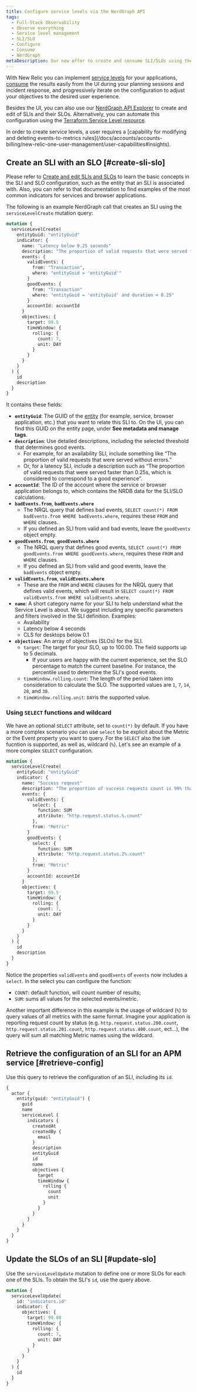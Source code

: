 ```yaml
---
title: Configure service levels via the NerdGraph API
tags:
  - Full-Stack Observability
  - Observe everything
  - Service level management
  - SLI/SLO
  - Configure
  - Consume
  - NerdGraph
metaDescription: Our new offer to create and consume SLI/SLOs using the NerdGraph API.
---
```


With New Relic you can implement [service levels](/docs/service-level-management/create-slm) for your applications, [consume](/docs/service-level-management/consume-slm) the results easily from the UI during your planning sessions and incident response, and progressively iterate on the configuration to adjust your objectives to the desired user experience.

Besides the UI, you can also use our [NerdGraph API Explorer](/docs/apis/nerdgraph/get-started/introduction-new-relic-nerdgraph/) to create and edit of SLIs and their SLOs. Alternatively, you can automate this configuration using the [Terraform Service Level resource](https://registry.terraform.io/providers/newrelic/newrelic/latest/docs/resources/service_level).

<Callout variant="important">
  In order to create service levels, a user requires a [capability for modifying and deleting events-to-metrics rules](/docs/accounts/accounts-billing/new-relic-one-user-management/user-capabilities#insights).  
</Callout>

## Create an SLI with an SLO [#create-sli-slo]

Please refer to [Create and edit SLIs and SLOs](/docs/service-level-management/create-slm#sli-entity) to learn the basic concepts in the SLI and SLO configuration, such as the entity that an SLI is associated with. Also, you can refer to that documentation to find examples of the most common indicators for <InlinePopover type="apm" /> services and browser applications.

The following is an example NerdGraph call that creates an SLI using the `serviceLevelCreate` mutation query:

```graphql
mutation {
  serviceLevelCreate(
    entityGuid: "entityGuid"
    indicator: {
      name: "Latency below 0.25 seconds"
      description: "The proportion of valid requests that were served faster than 0.25s, which is considered to correspond to a good experience."
      events: {
        validEvents: { 
          from: "Transaction", 
          where: "entityGuid = 'entityGuid'" 
        }
        goodEvents: {
          from: "Transaction"
          where: "entityGuid = 'entityGuid' and duration < 0.25"
        }
        accountId: accountId
      }
      objectives: {
        target: 99.5
        timeWindow: { 
          rolling: { 
            count: 7, 
            unit: DAY 
          } 
        }
      }
    }
  ) {
    id
    description
  }
}
```

It contains these fields:

* **`entityGuid`**: The GUID of the [entity](https://docs-preview.newrelic.com/docs/service-level-management/create-slm#sli-entity) (for example, <InlinePopover type="apm" /> service, browser application, etc.) that you want to relate this SLI to. On the UI, you can find this GUID on the entity page, under **See metadata and manage tags**.
* **`description`**: Use detailed descriptions, including the selected threshold that determines good events.
  * For example, for an availability SLI, include something like “The proportion of valid requests that were served without errors.”
  * Or, for a latency SLI, include a description such as “The proportion of valid requests that were served faster than 0.25s, which is considered to correspond to a good experience”.
* **`accountId`**: The ID of the account where the <InlinePopover type="apm" /> service or browser application belongs to, which contains the NRDB data for the SLI/SLO calculations.
* **`badEvents.from`**, **`badEvents.where`**
  * The NRQL query that defines bad events, `SELECT count(*) FROM badEvents.from WHERE badEvents.where`, requires these `FROM` and `WHERE` clauses.
  * If you defined an SLI from valid and bad events, leave the `goodEvents` object empty.
* **`goodEvents.from`**, **`goodEvents.where`**
  * The NRQL query that defines good events, `SELECT count(*) FROM goodEvents.from WHERE goodEvents.where`, requires these `FROM` and `WHERE` clauses.
  * If you defined an SLI from valid and good events, leave the `badEvents` object empty.
* **`validEvents.from`**, **`validEvents.where`**
  * These are the `FROM` and `WHERE` clauses for the NRQL query that defines valid events, which will result in `SELECT count(*) FROM validEvents.from WHERE validEvents.where`.
* **`name`**: A short category name for your SLI to help understand what the Service Level is about. We suggest including any specific parameters and filters involved in the SLI definition. Examples:
  * Availability
  * Latency below 4 seconds
  * CLS for desktops below 0.1
* **`objectives`**: An array of objectives (SLOs) for the SLI.
  * `target`: The target for your SLO, up to 100.00. The field supports up to 5 decimals.
    * If your users are happy with the current experience, set the SLO percentage to match the current baseline. For instance, the percentile used to determine the SLI's good events.
  * `timeWindow.rolling.count`: The length of the period taken into consideration to calculate the SLO. The supported values are `1`, `7`, `14`, `28`, and `30`.
  * `timeWindow.rolling.unit`: `DAY`is the supported value.

### Using `SELECT` functions and wildcard

We have an optional `SELECT` attribute, set to `count(*)` by default. If you have a more complex scenario you can use `select` to be explicit about the Metric or the Event property you want to query. For the `SELECT` also the `SUM` fucntion is supported, as well as, wildcard (`%`). Let's see an example of a more complex `SELECT` configuration.

```graphql
mutation {
  serviceLevelCreate(
    entityGuid: "entityGuid"
    indicator: {
      name: "Success reqeust"
      description: "The proportion of success requests count is 99% that the total count"
      events: { 
        validEvents: { 
          select: {
            function: SUM
            attribute: "http.request.status.%.count"
          },
          from: "Metric"
        }
        goodEvents: {
          select: {
            function: SUM
            attribute: "http.request.status.2%.count"
          },
          from: "Metric"
        }
        accountId: accountId
      }
      objectives: {
        target: 99.5
        timeWindow: { 
          rolling: { 
            count: 7, 
            unit: DAY 
          } 
        }
      }
    }
  ) {
    id
    description
  }
}
```

Notice the properties `validEvents` and `goodEvents` of `events` now includes a `select`. In the select you can configure the function:
- `COUNT`: default function, will count number of results;
- `SUM`: sums all values for the selected events/metric.

Another important difference in this example is the usage of wildcard (`%`) to query values of all metrics with the same format. Imagine your application is reporting request count by status (e.g. `http.request.status.200.count`, `http.request.status.201.count`, `http.request.status.400.count`, ect...), the query will sum all matching Metric names using the wildcard.

## Retrieve the configuration of an SLI for an APM service [#retrieve-config]

Use this query to retrieve the configuration of an SLI, including its `id`.

```graphql
{
  actor {
    entity(guid: "entityGuid") {
      guid
      name
      serviceLevel {
        indicators {
          createdAt
          createdBy {
            email
          }
          description
          entityGuid
          id
          name
          objectives {
            target
            timeWindow {
              rolling {
                count
                unit
              }
            }
          }
        }
      }
    }
  }
}
```

## Update the SLOs of an SLI [#update-slo]

Use the `serviceLevelUpdate` mutation to define one or more SLOs for each one of the SLIs. To obtain the SLI's `id`, use the query above.

```graphql
mutation {
  serviceLevelUpdate(
    id: "indicators.id"
    indicator: {
      objectives: {
        target: 99.00
        timeWindow: { 
          rolling: { 
            count: 7, 
            unit: DAY 
          }
        }
      }
    }
  ) {
    id
  }
}
```

